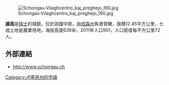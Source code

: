 [[Image:Schongau-Vilaghcentro_kaj_preghejo_190.jpg|right]]

'''雄高'''是[[瑞士|瑞士]]的城鎮，位於該國中部，由[[琉森州|琉森州]]負責管轄，面積12.45平方公里，七成土地是農業用地，海拔高度639米，2011年人口901，人口密度每平方公里72人。

==外部連結==
*http://www.schongau.ch {{Wayback|url=http://www.schongau.ch/ |date=20210506184536 }} {{de icon}}

{{Switzerland-geo-stub}}
[[Category:卢塞恩州的市镇|Category:卢塞恩州的市镇]]